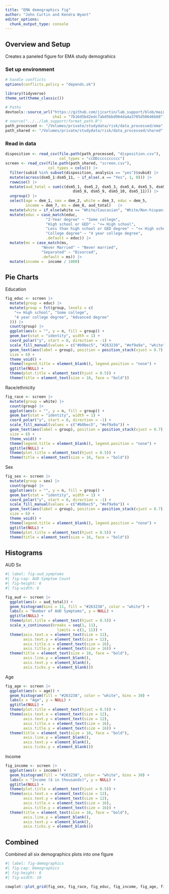 ```yaml
---
title: "EMA demographics fig"
author: "John Curtin and Kendra Wyant"
editor_options: 
  chunk_output_type: console
---
```


## Overview and Setup

Creates a paneled figure for EMA study demograhics

### Set up environment
```r
# handle conflicts
options(conflicts.policy = "depends.ok")

library(tidyverse)
theme_set(theme_classic()) 

# Paths
devtools::source_url("https://github.com/jjcurtin/lab_support/blob/main/format_path.R?raw=true",
                     sha1 = "7b16d5bd2edc7abd5bbd964da4a3705d50646b68")
# source("../../lab_support/format_path.R")
path_processed <- "/Volumes/private/studydata/risk/data_processed/ema"
path_shared <- "/Volumes/private/studydata/risk/data_processed/shared"
```


### Read in data

```r
disposition <- read_csv(file.path(path_processed, "disposition.csv"), 
                        col_types = "ccDDcccccccccc")
screen <- read_csv(file.path(path_shared, "screen.csv"), 
                   col_types = cols()) |>
  filter(subid %in% subset(disposition, analysis == "yes")$subid) |> 
  mutate(across(dsm5_1:dsm5_11, ~ if_else(.x == "Yes", 1, 0))) |>  
  rowwise() |>  
  mutate(aud_total = sum(c(dsm5_1, dsm5_2, dsm5_3, dsm5_4, dsm5_5, dsm5_6, dsm5_7, 
                              dsm5_8, dsm5_9, dsm5_10, dsm5_11))) |> 
  ungroup() |> 
  select(age = dem_1, sex = dem_2, white = dem_3, educ = dem_5, 
         income = dem_7, ms = dem_8, aud_total)   |> 
  mutate(white = if_else(white == "White/Caucasian", "White/Non-hispanic", "Other")) |> 
  mutate(educ = case_match(educ, 
                  "2-Year degree" ~ "Some college",
                  "High school or GED" ~ "<= High school", 
                  "Less than high school or GED degree" ~ "<= High school",
                  "College degree" ~ "4 year college degree",
                  .default = educ)) |> 
  mutate(ms = case_match(ms,
                "Never Married" ~ "Never married",
                "Separated" ~ "Divorced",
                .default = ms)) |> 
  mutate(income =  income / 1000)
```

## Pie Charts

Education

```r
fig_educ <- screen |>
  mutate(group = educ) |> 
  mutate(group = fct(group, levels = c(
    "<= High school", "Some college",
    "4 year college degree", "Advanced degree"
  ))) |>
  count(group) |>
  ggplot(aes(x = "", y = n, fill = group)) +
  geom_bar(stat = "identity", width = 1) +
  coord_polar("y", start = 0, direction = -1) +
  scale_fill_manual(values = c("#b0bec5", "#263238", "#ef9a9a", "white")) +
  geom_text(aes(label = group), position = position_stack(vjust = 0.7),
  size = 6) + 
  theme_void() +
  theme(legend.title = element_blank(), legend.position = "none") +
  ggtitle(NULL) +
  theme(plot.title = element_text(hjust = 0.5)) +
  theme(title = element_text(size = 16, face = "bold"))
```

Race/ethnicity
```r
fig_race <- screen |>
  mutate(group = white) |> 
  count(group) |>
  ggplot(aes(x = "", y = n, fill = group)) +
  geom_bar(stat = "identity", width = 1) +
  coord_polar("y", start = 0, direction = -1) +
  scale_fill_manual(values = c("#b0bec5", "#ef9a9a")) +
  geom_text(aes(label = group), position = position_stack(vjust = 0.7),
  size = 6) + 
  theme_void() +
  theme(legend.title = element_blank(), legend.position = "none") +
  ggtitle(NULL) +
  theme(plot.title = element_text(hjust = 0.5)) +
  theme(title = element_text(size = 16, face = "bold"))
```

Sex

```r
fig_sex <- screen |>
  mutate(group = sex) |> 
  count(group) |>
  ggplot(aes(x = "", y = n, fill = group)) +
  geom_bar(stat = "identity", width = 1) +
  coord_polar("y", start = 0, direction = -1) +
  scale_fill_manual(values = c("#b0bec5", "#ef9a9a")) +
  geom_text(aes(label = group), position = position_stack(vjust = 0.7),
  size = 6) + 
  theme_void() +
  theme(legend.title = element_blank(), legend.position = "none") +
  ggtitle(NULL) +
  theme(plot.title = element_text(hjust = 0.5)) +
  theme(title = element_text(size = 16, face = "bold"))
```



## Histograms

AUD Sx

```r
#| label: fig-aud_symptoms 
#| fig-cap: AUD Symptom Count
#| fig-height: 6
#| fig-width: 6

fig_aud <- screen |>
  ggplot(aes(x = aud_total)) +
  geom_histogram(bins = 11, fill = "#263238", color = "white") +
  labs(x = "Number of AUD Symptoms", y = NULL) +
  ggtitle(NULL) +
  theme(plot.title = element_text(hjust = 0.5)) + 
  scale_x_continuous(breaks = seq(1, 11),
                       limits = c(1, 11)) +
  theme(axis.text.x = element_text(size = 12),
        axis.text.y = element_text(size = 12),
        axis.title.x = element_text(size = 16),
        axis.title.y = element_text(size = 16)) +
  theme(title = element_text(size = 16, face = "bold"),
        axis.line.y = element_blank(),
        axis.text.y = element_blank(),
        axis.ticks.y = element_blank())
```

Age
```r
fig_age <- screen |>
  ggplot(aes(x = age)) +
  geom_histogram(fill = "#263238", color = "white", bins = 30) +
  labs(x = "Age", y = NULL) +
  ggtitle(NULL) +
  theme(plot.title = element_text(hjust = 0.5)) + 
  theme(axis.text.x = element_text(size = 12),
        axis.text.y = element_text(size = 12),
        axis.title.x = element_text(size = 16),
        axis.title.y = element_text(size = 16)) +
  theme(title = element_text(size = 16, face = "bold"),
        axis.line.y = element_blank(),
        axis.text.y = element_blank(),
        axis.ticks.y = element_blank())
```

Income

```r
fig_income <- screen |>
  ggplot(aes(x = income)) +
  geom_histogram(fill = "#263238", color = "white", bins = 30) +
  labs(x = "Income ($ in thousands)", y = NULL) +
  ggtitle(NULL) +
  theme(plot.title = element_text(hjust = 0.5)) + 
  theme(axis.text.x = element_text(size = 12),
        axis.text.y = element_text(size = 12),
        axis.title.x = element_text(size = 16),
        axis.title.y = element_text(size = 16)) +
  theme(title = element_text(size = 16, face = "bold"),
        axis.line.y = element_blank(),
        axis.text.y = element_blank(),
        axis.ticks.y = element_blank())
```


## Combined 

Combined all six demographics plots into one figure

```r
#| label: fig-demographics 
#| fig-cap: Demographics 
#| fig-height: 6
#| fig-width: 10

cowplot::plot_grid(fig_sex, fig_race, fig_educ, fig_income, fig_age, fig_aud,  nrow = 2, ncol = 3)
```